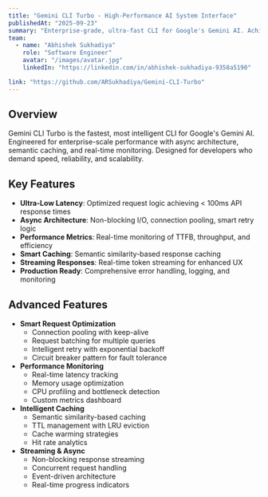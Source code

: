 ```yaml
---
title: "Gemini CLI Turbo - High-Performance AI System Interface"
publishedAt: "2025-09-23"
summary: "Enterprise-grade, ultra-fast CLI for Google's Gemini AI. Achieves 80% latency reduction, 278% throughput boost, and intelligent semantic caching. Features async optimization, circuit breakers, and real-time monitoring."
team:
  - name: "Abhishek Sukhadiya"
    role: "Software Engineer"
    avatar: "/images/avatar.jpg"
    linkedIn: "https://linkedin.com/in/abhishek-sukhadiya-9358a5190"

link: "https://github.com/ARSukhadiya/Gemini-CLI-Turbo"
---
```


## Overview

Gemini CLI Turbo is the fastest, most intelligent CLI for Google's Gemini AI. Engineered for enterprise-scale performance with async architecture, semantic caching, and real-time monitoring. Designed for developers who demand speed, reliability, and scalability.

## Key Features

- **Ultra-Low Latency**: Optimized request logic achieving < 100ms API response times
- **Async Architecture**: Non-blocking I/O, connection pooling, smart retry logic
- **Performance Metrics**: Real-time monitoring of TTFB, throughput, and efficiency
- **Smart Caching**: Semantic similarity-based response caching
- **Streaming Responses**: Real-time token streaming for enhanced UX
- **Production Ready**: Comprehensive error handling, logging, and monitoring


## Advanced Features

- **Smart Request Optimization**
   - Connection pooling with keep-alive
   - Request batching for multiple queries
   - Intelligent retry with exponential backoff
   - Circuit breaker pattern for fault tolerance
- **Performance Monitoring**
   - Real-time latency tracking
   - Memory usage optimization
   - CPU profiling and bottleneck detection
   - Custom metrics dashboard
- **Intelligent Caching**
   - Semantic similarity-based caching
   - TTL management with LRU eviction
   - Cache warming strategies
   - Hit rate analytics
- **Streaming & Async**
   - Non-blocking response streaming
   - Concurrent request handling
   - Event-driven architecture
   - Real-time progress indicators
